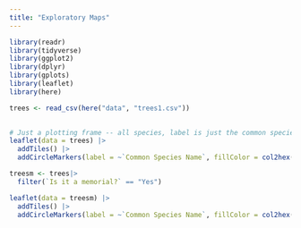 ```yaml
---
title: "Exploratory Maps"
---
```


```r
library(readr)
library(tidyverse)
library(ggplot2)
library(dplyr)
library(gplots)
library(leaflet)
library(here)

```





```r
trees <- read_csv(here("data", "trees1.csv"))
  
```

```r
# Just a plotting frame -- all species, label is just the common species name
leaflet(data = trees) |> 
  addTiles() |> 
  addCircleMarkers(label = ~`Common Species Name`, fillColor = col2hex("green"),lng = ~x, lat = ~y, fillOpacity = 1, color = "black", radius = 2.5)
```

```r
treesm <- trees|>
  filter(`Is it a memorial?` == "Yes")
```

```r

leaflet(data = treesm) |> 
  addTiles() |> 
  addCircleMarkers(label = ~`Common Species Name`, fillColor = col2hex("green"),lng = ~x, lat = ~y, fillOpacity = 1, color = "black", radius = 4)
```
